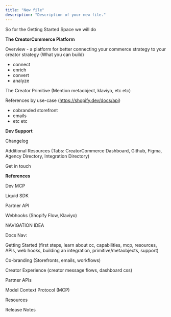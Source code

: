 ```yaml
---
title: "New file"
description: "Description of your new file."
---
```


So for the Getting Started Space we will do

**The CreatorCommerce Platform**

Overview - a platform for better connecting your commerce strategy to your creator strategy (What you can build)

- connect
- enrich
- convert
- analyze

The Creator Primitive (Mention metaobject, klaviyo, etc etc)

References by use-case (https://shopify.dev/docs/api)

- cobranded storefront
- emails
- etc etc

**Dev Support**

Changelog

Additional Resources (Tabs: CreatorCommerce Dashboard, Github, Figma, Agency Directory, Integration Directory)

Get in touch

**References**

Dev MCP

Liquid SDK

Partner API

Webhooks (Shopify Flow, Klaviyo)

NAVIGATION IDEA

Docs Nav:

Getting Started (first steps, learn about cc, capabilities, mcp, resources, APIs, web hooks, building an integration, primitive/metaobjects, support)

Co-branding (Storefronts, emails, workflows)

Creator Experience (creator message flows, dashboard css)

Partner APIs

Model Context Protocol (MCP)

Resources

Release Notes